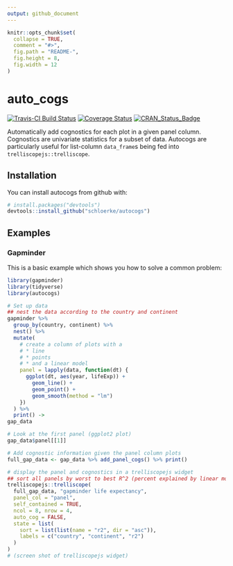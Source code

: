 ```yaml
---
output: github_document
---
```


<!-- README.md is generated from README.Rmd. Please edit that file -->

```r
knitr::opts_chunk$set(
  collapse = TRUE,
  comment = "#>",
  fig.path = "README-",
  fig.height = 8,
  fig.width = 12
)
```

# auto_cogs
[![Travis-CI Build Status](https://travis-ci.org/schloerke/autocogs.svg?branch=master)](https://travis-ci.org/schloerke/autocogs)
[![Coverage Status](https://img.shields.io/codecov/c/github/schloerke/autocogs/master.svg)](https://codecov.io/github/schloerke/autocogs?branch=master)
[![CRAN_Status_Badge](http://www.r-pkg.org/badges/version/autocogs)](https://cran.r-project.org/package=autocogs)


Automatically add cognostics for each plot in a given panel column.  Cognostics are univariate statistics for a subset of data.  Autocogs are particularly useful for list-column `data_frame`s being fed into `trelliscopejs::trelliscope`.

## Installation

You can install autocogs from github with:

```r
# install.packages("devtools")
devtools::install_github("schloerke/autocogs")
```

## Examples

### Gapminder

This is a basic example which shows you how to solve a common problem:

```r
library(gapminder)
library(tidyverse)
library(autocogs)

# Set up data
## nest the data according to the country and continent
gapminder %>%
  group_by(country, continent) %>%
  nest() %>%
  mutate(
    # create a column of plots with a
    # * line
    # * points
    # * and a linear model
    panel = lapply(data, function(dt) {
      ggplot(dt, aes(year, lifeExp)) +
        geom_line() +
        geom_point() +
        geom_smooth(method = "lm")
    })
  ) %>%
  print() ->
gap_data

# Look at the first panel (ggplot2 plot)
gap_data$panel[[1]]

# Add cognostic information given the panel column plots
full_gap_data <- gap_data %>% add_panel_cogs() %>% print()

# display the panel and cognostics in a trelliscopejs widget
## sort all panels by worst to best R^2 (percent explained by linear model)
trelliscopejs::trelliscope(
  full_gap_data, "gapminder life expectancy",
  panel_col = "panel",
  self_contained = TRUE,
  ncol = 8, nrow = 4,
  auto_cog = FALSE,
  state = list(
    sort = list(list(name = "r2", dir = "asc")),
    labels = c("country", "continent", "r2")
  )
)
# (screen shot of trelliscopejs widget)
```
